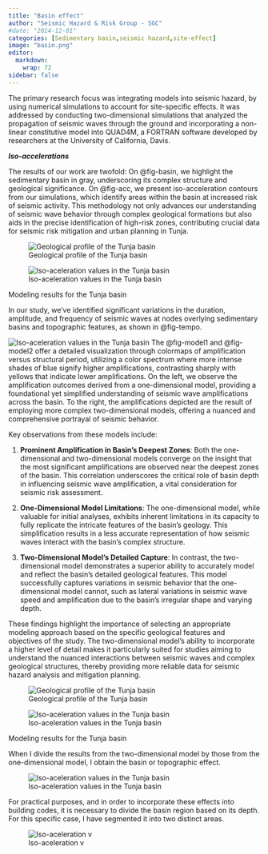 ```yaml
---
title: "Basin effect"
author: "Seismic Hazard & Risk Group - SGC"
#date: "2014-12-01"
categories: [Sedimentary basin,seismic hazard,site-effect]
image: "basin.png"
editor: 
  markdown: 
    wrap: 72
sidebar: false
---
```


The primary research focus was integrating models into seismic hazard, by using numerical simulations to account for site-specific effects. It was addressed by conducting two-dimensional simulations that analyzed the propagation of seismic waves through the ground and incorporating a non-linear constitutive model into QUAD4M, a FORTRAN software developed by researchers at the University of California, Davis.

***Iso-accelerations***

The results of our work are twofold: On @fig-basin, we highlight the sedimentary basin in gray, underscoring its complex structure and geological significance. On @fig-acc, we present iso-acceleration contours from our simulations, which identify areas within the basin at increased risk of seismic activity. This methodology not only advances our understanding of seismic wave behavior through complex geological formations but also aids in the precise identification of high-risk zones, contributing crucial data for seismic risk mitigation and urban planning in Tunja.

::: {#fig-basins layout-ncol=2}

![Geological profile of the Tunja basin](./basin.png){#fig-basin}

![Iso-aceleration values in the Tunja basin](./modeloD.png){#fig-acc}

Modeling results for the Tunja basin
:::

In our study, we've identified significant variations in the duration, amplitude, and frequency of seismic waves at nodes overlying sedimentary basins and topographic features, as shown in @fig-tempo.

![Iso-aceleration values in the Tunja basin](./tempo.png){#fig-tempo}
The @fig-model1 and @fig-model2 offer a detailed visualization through colormaps of amplification versus structural period, utilizing a color spectrum where more intense shades of blue signify higher amplifications, contrasting sharply with yellows that indicate lower amplifications. On the left, we observe the amplification outcomes derived from a one-dimensional model, providing a foundational yet simplified understanding of seismic wave amplifications across the basin. To the right, the amplifications depicted are the result of employing more complex two-dimensional models, offering a nuanced and comprehensive portrayal of seismic behavior.

Key observations from these models include:

1. **Prominent Amplification in Basin's Deepest Zones**: Both the one-dimensional and two-dimensional models converge on the insight that the most significant amplifications are observed near the deepest zones of the basin. This correlation underscores the critical role of basin depth in influencing seismic wave amplification, a vital consideration for seismic risk assessment.

2. **One-Dimensional Model Limitations**: The one-dimensional model, while valuable for initial analyses, exhibits inherent limitations in its capacity to fully replicate the intricate features of the basin's geology. This simplification results in a less accurate representation of how seismic waves interact with the basin's complex structure.

3. **Two-Dimensional Model's Detailed Capture**: In contrast, the two-dimensional model demonstrates a superior ability to accurately model and reflect the basin's detailed geological features. This model successfully captures variations in seismic behavior that the one-dimensional model cannot, such as lateral variations in seismic wave speed and amplification due to the basin's irregular shape and varying depth. 

These findings highlight the importance of selecting an appropriate modeling approach based on the specific geological features and objectives of the study. The two-dimensional model's ability to incorporate a higher level of detail makes it particularly suited for studies aiming to understand the nuanced interactions between seismic waves and complex geological structures, thereby providing more reliable data for seismic hazard analysis and mitigation planning.

::: {#fig-elephants layout-ncol=2}

![Geological profile of the Tunja basin](./1d.png){#fig-model1}

![Iso-aceleration values in the Tunja basin](./1d2.png){#fig-model2}

Modeling results for the Tunja basin
:::


When I divide the results from the two-dimensional model by those from the one-dimensional model, I obtain the basin or topographic effect.

![Iso-aceleration values in the Tunja basin](./1defecto.png){#fig-1d}

For practical purposes, and in order to incorporate these effects into building codes, it is necessary to divide the basin region based on its depth. For this specific case, I have segmented it into two distinct areas.

![Iso-aceleration v](./basin effect.png){#fig-baeffect}